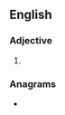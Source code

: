 ==English==

===Adjective===
{{head|en|adjective superlative form}}

# {{en-superlative of|coarse}}

===Anagrams===
* {{anagrams|en|a=aceorsst|SOCRATES|Socrates|actoress|coasters}}